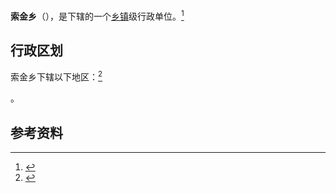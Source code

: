 {{中国乡级行政区|54/23/22/209/000}}

'''索金乡'''（{{bo|z=སོག་ཆེན་|w=}}），是{{PRC admin/fullname|54/23/22/209/000|3}}下辖的一个[[乡镇|乡镇]]级行政单位。<ref>{{PRC admin/ref sgc|{{PRC admin/parent|54/23/22/209/000}}}}</ref>

== 行政区划 ==

索金乡下辖以下地区：<ref>{{PRC admin/ref sgc|54/23/22/209/000}}</ref>

{{PRC admin/children|54/23/22/209/000}}。

== 参考资料 ==

{{reflist}}

{{行政区划小作品}}
{{PRC admin/navcat|54/23/22/209/000}}